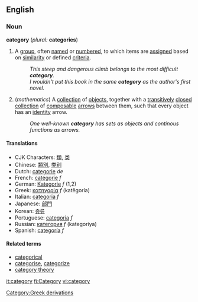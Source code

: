 ==English==
===Noun===
'''category''' (''plural:'' '''categories''')

# A [[group]], often [[name]]d or [[number]]ed, to which items are [[assign]]ed based on [[similarity]] or defined [[criteria]].
#: ''This steep and dangerous climb belongs to the most difficult '''category'''.''
#: ''I wouldn't put this book in the same '''category''' as the author's first novel.''
# (''mathematics'') A [[collection]] of [[objects]], together with a [[transitive]]ly [[closed]] [[collection]] of [[composable]] [[arrows]] between them, such that every object has an [[identity]] arrow.
#: ''One well-known '''category''' has sets as objects and continous functions as arrows.''

====Translations====
*CJK Characters: [[類]], [[类]]
*Chinese: [[類別]], [[类别]]
*Dutch: [[categorie]] ''de''
*French: [[catégorie]] ''f''
*German: [[Kategorie]] ''f'' (1,2)
*Greek: [[κατηγορία]] ''f'' (katēgoría)
*Italian: [[categoria]] ''f''
*Japanese: [[部門]]
*Korean: [[종류]]
*Portuguese: [[categoria]] ''f''
*Russian: [[категория]] ''f'' (kategoriya)
*Spanish: [[categoría]] ''f''

====Related terms====
*[[categorical]]
*[[categorise]], [[categorize]]
*[[category theory]]

[[Category:Greek derivations]]

[[it:category]]
[[fi:Category]]
[[vi:category]]